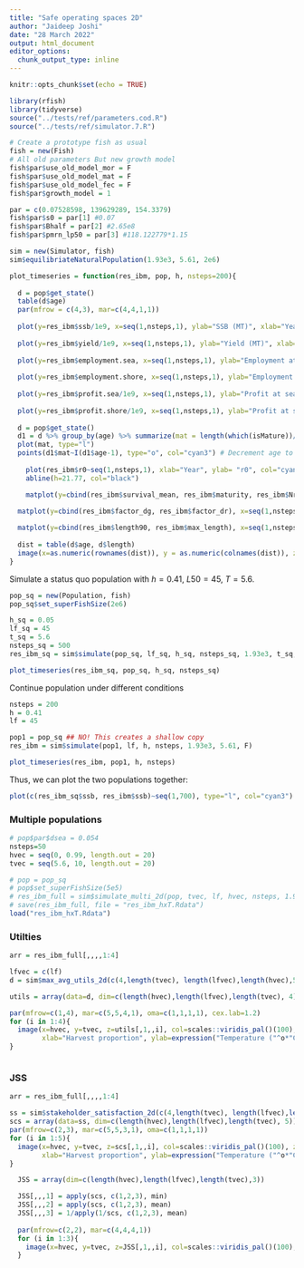 ```yaml
---
title: "Safe operating spaces 2D"
author: "Jaideep Joshi"
date: "28 March 2022"
output: html_document
editor_options:
  chunk_output_type: inline
---
```


```r
knitr::opts_chunk$set(echo = TRUE)
```

```r
library(rfish)
library(tidyverse)
source("../tests/ref/parameters.cod.R")
source("../tests/ref/simulator.7.R")
```


```r
# Create a prototype fish as usual
fish = new(Fish)
# All old parameters But new growth model
fish$par$use_old_model_mor = F
fish$par$use_old_model_mat = F
fish$par$use_old_model_fec = F
fish$par$growth_model = 1

par = c(0.07528598, 139629289, 154.3379)
fish$par$s0 = par[1] #0.07
fish$par$Bhalf = par[2] #2.65e8
fish$par$pmrn_lp50 = par[3] #118.122779*1.15

sim = new(Simulator, fish)
sim$equilibriateNaturalPopulation(1.93e3, 5.61, 2e6)
```

```r
plot_timeseries = function(res_ibm, pop, h, nsteps=200){
  
  d = pop$get_state()
  table(d$age)
  par(mfrow = c(4,3), mar=c(4,4,1,1))
  
  plot(y=res_ibm$ssb/1e9, x=seq(1,nsteps,1), ylab="SSB (MT)", xlab="Year", col="cyan3", type="l")
  
  plot(y=res_ibm$yield/1e9, x=seq(1,nsteps,1), ylab="Yield (MT)", xlab="Year", col="cyan3", type="l")
  
  plot(y=res_ibm$employment.sea, x=seq(1,nsteps,1), ylab="Employment at sea (person-years)", xlab="Year", col="cyan3", type="l")
  
  plot(y=res_ibm$employment.shore, x=seq(1,nsteps,1), ylab="Employment on shore (person-years)", xlab="Year", col="cyan3", type="l")
  
  plot(y=res_ibm$profit.sea/1e9, x=seq(1,nsteps,1), ylab="Profit at sea (Billions NOK)", xlab="Year", col="cyan3", type="l")
  
  plot(y=res_ibm$profit.shore/1e9, x=seq(1,nsteps,1), ylab="Profit at shore (Billions NOK)", xlab="Year", col="cyan3", type="l")
  
  d = pop$get_state()
  d1 = d %>% group_by(age) %>% summarize(mat = length(which(isMature))/length(isMature))
  plot(mat, type="l")
  points(d1$mat~I(d1$age-1), type="o", col="cyan3") # Decrement age to get the right maturation prob (see note above)
  
    plot(res_ibm$r0~seq(1,nsteps,1), xlab="Year", ylab= "r0", col="cyan3", type="p", ylim=c(0,30))
    abline(h=21.77, col="black")

    matplot(y=cbind(res_ibm$survival_mean, res_ibm$maturity, res_ibm$Nrel), x=seq(1,nsteps,1), xlab="Year", ylab= "p_survival / maturity / Nrel", col=c("cyan3", "magenta3", "yellow3"), type="l", lty=1, ylim=c(0,1.2))
    
  matplot(y=cbind(res_ibm$factor_dg, res_ibm$factor_dr), x=seq(1,nsteps,1), xlab="Year", ylab= "dl_ratio, r_ratio", col=c("cyan3", "magenta3"), type="l", lty=1)

  matplot(y=cbind(res_ibm$length90, res_ibm$max_length), x=seq(1,nsteps,1), xlab="Year", ylab= "Length (90 %ile)", col=c("cyan3", "cyan4"), type="l", lty=1)
  
  dist = table(d$age, d$length)
  image(x=as.numeric(rownames(dist)), y = as.numeric(colnames(dist)), z=log(1+3*log(dist)), col=scales::viridis_pal()(100), xlab="Age", ylab="Length")
}
```


Simulate a status quo population with 
$h = 0.41$, $L50 = 45$, $T = 5.6$.

```r
pop_sq = new(Population, fish)
pop_sq$set_superFishSize(2e6)

h_sq = 0.05
lf_sq = 45
t_sq = 5.6
nsteps_sq = 500
res_ibm_sq = sim$simulate(pop_sq, lf_sq, h_sq, nsteps_sq, 1.93e3, t_sq, T)

plot_timeseries(res_ibm_sq, pop_sq, h_sq, nsteps_sq)
```

Continue population under different conditions

```r
nsteps = 200
h = 0.41
lf = 45

pop1 = pop_sq ## NO! This creates a shallow copy
res_ibm = sim$simulate(pop1, lf, h, nsteps, 1.93e3, 5.61, F)

plot_timeseries(res_ibm, pop1, h, nsteps)
```

Thus, we can plot the two populations together:

```r
plot(c(res_ibm_sq$ssb, res_ibm$ssb)~seq(1,700), type="l", col="cyan3")
```

### Multiple populations


<!-- ```{r} -->
<!-- plot_hxTscan = function(res_ibm_full, nsteps=200){ -->
<!--   lf = 45 -->
<!--   arr = res_ibm_full  -->
<!--   names = c("ssb", "yield", "emp", "profit", "emp.sea", "emp.shr",  -->
<!-- 	                           "profit.sea", "profit.shr", "tsb",  -->
<!-- 	                           "r0", "nrecruits", "nsuperfish", -->
<!-- 	                           "factor_dg", "factor_dr", "max_length", -->
<!--                              "length90", "p_survival", "maturity", "Nrel") -->
<!--   dat_ibm = data.frame(matrix(ncol=length(names), nrow=0)) -->
<!--   colnames(dat_ibm) = names -->
<!--   for (it in 1:length(tvec)){ -->
<!--     v_ibm = colMeans(arr[, 1, 1, it,]) -->
<!--     dat_ibm[nrow(dat_ibm)+1,] = v_ibm/c(1e9, 1e9, 1,1, 1, 1, 1e9, 1e9, 1e9, 1, 1, 1, 1, 1,1,1,1,1,1) -->
<!--   } -->
<!--   # dat$employment = dat$emp.sea+dat$emp.shr -->
<!--   # dat$profit = dat$profit.sea+dat$profit.shr -->

<!--   xlab1 = "SST" -->
<!--   xvec = tvec -->
<!--   par(mfrow = c(4,3), mar=c(5,5,1,1), cex.lab=1.5, cex.axis=1.5) -->
<!--   matplot(ylab="ssb (MT)",y=cbind(dat_ibm$ssb), x=xvec, type="l", col=c("cyan2", "black"), lwd=2:1, lty=1, xlab=xlab1) -->
<!--   matplot(ylab="tsb (MT)",y=cbind(dat_ibm$tsb), x=xvec, type="l", col=c("cyan2", "black"), lwd=2:1, lty=1, xlab=xlab1) -->
<!--   matplot(ylab="yield (MT)",y=cbind(dat_ibm$yield), x=xvec, type="l", col=c("cyan2", "black"), lwd=2:1, lty=1, xlab=xlab1) -->
<!--   matplot(ylab="employment sea (PY)",y=cbind(dat_ibm$emp.sea), x=xvec, type="l", col=c("cyan2", "black"), lwd=2:1, lty=1, xlab=xlab1) -->
<!--   matplot(ylab="employment shore (PY)",y=cbind(dat_ibm$emp.shr), x=xvec, type="l", col=c("cyan2", "black"), lwd=2:1, lty=1, xlab=xlab1) -->
<!--   matplot(ylab="profit sea (Bn NOK)",y=cbind(dat_ibm$profit.sea), x=xvec, type="l", col=c("cyan2", "black"), lwd=2:1, lty=1, xlab=xlab1) -->
<!--   matplot(ylab="profit shore (Bn NOK)",y=cbind(dat_ibm$profit.shr), x=xvec, type="l", col=c("cyan2", "black"), lwd=2:1, lty=1, xlab=xlab1) -->
<!--   matplot(ylab="Length %iles",y=cbind(dat_ibm$max_length, dat_ibm$length90), x=xvec, type="l", col=c("cyan2", "cyan4"), lwd=1, lty=1, xlab=xlab1) -->
<!--   matplot(ylab="dl ratio, r ratio",y=cbind(dat_ibm$factor_dg, dat_ibm$factor_dr), x=xvec, type="l", col=c("cyan3", "magenta3"), lwd=1, lty=1, xlab=xlab1) -->
<!--   matplot(ylab="Superfish",y=cbind(dat_ibm$nsuperfish), x=xvec, type="l", col=c("cyan2", "cyan4"), lwd=1, lty=1, xlab=xlab1) -->
<!--   matplot(ylab="Survival prob / Maturity",y=cbind(dat_ibm$p_survival, dat_ibm$maturity), x=xvec, type="l", col=c("cyan3", "magenta3"), lwd=1, lty=1, xlab=xlab1) -->
<!--   matplot(ylab="Survival prob / Maturity / Nrel",y=cbind(dat_ibm$p_survival, dat_ibm$maturity, dat_ibm$Nrel), x=xvec, type="l", col=c("cyan3", "magenta3", "yellow3"), lwd=1, lty=1, xlab=xlab1) -->
<!--   } -->

<!-- ``` -->

```r
# pop$par$dsea = 0.054
nsteps=50
hvec = seq(0, 0.99, length.out = 20)
tvec = seq(5.6, 10, length.out = 20)

# pop = pop_sq
# pop$set_superFishSize(5e5)
# res_ibm_full = sim$simulate_multi_2d(pop, tvec, lf, hvec, nsteps, 1.93e3, F)
# save(res_ibm_full, file = "res_ibm_hxT.Rdata")
load("res_ibm_hxT.Rdata")
```

<!-- ```{r} -->
<!-- # pop$par$dsea = 0.054 -->
<!-- nsteps=50 -->
<!-- hvec = seq(0., 0.7, length.out=20) -->
<!-- pop1 = pop_sq -->
<!-- pop1$set_superFishSize(5e5) -->
<!-- res_ibm_full = sim$simulate_multi_2d(pop1, c(5.6), lf, hvec, nsteps, 1.93e3, F) -->

<!-- plot_hscan(res_ibm_full, nsteps) -->
<!-- ``` -->

### Utilties

```r
arr = res_ibm_full[,,,,1:4]

lfvec = c(lf)
d = sim$max_avg_utils_2d(c(4,length(tvec), length(lfvec),length(hvec),50), arr)

utils = array(data=d, dim=c(length(hvec),length(lfvec),length(tvec), 4))

par(mfrow=c(1,4), mar=c(5,5,4,1), oma=c(1,1,1,1), cex.lab=1.2)
for (i in 1:4){
  image(x=hvec, y=tvec, z=utils[,1,,i], col=scales::viridis_pal()(100), zlim=c(0,1), main=c("Spawning stock biomass","Yield","Employment","Profit")[i], 
        xlab="Harvest proportion", ylab=expression("Temperature ("^o*"C)"))
}



```

### JSS

```r
arr = res_ibm_full[,,,,1:4]

ss = sim$stakeholder_satisfaction_2d(c(4,length(tvec), length(lfvec),length(hvec),50), arr)
scs = array(data=ss, dim=c(length(hvec),length(lfvec),length(tvec), 5))
par(mfrow=c(2,3), mar=c(5,5,3,1), oma=c(1,1,1,1))
for (i in 1:5){
  image(x=hvec, y=tvec, z=scs[,1,,i], col=scales::viridis_pal()(100), zlim=c(0,1), main=c("Industrial fishers", "Artisanal fishers", "Employment-prioritizing policymakers", "Profit-prioritizing policymakers", "Conservationists")[i], 
        xlab="Harvest proportion", ylab=expression("Temperature ("^o*"C)"))
}

```


```r

  JSS = array(dim=c(length(hvec),length(lfvec),length(tvec),3))

  JSS[,,,1] = apply(scs, c(1,2,3), min)
  JSS[,,,2] = apply(scs, c(1,2,3), mean)
  JSS[,,,3] = 1/apply(1/scs, c(1,2,3), mean)
  
  par(mfrow=c(2,2), mar=c(4,4,4,1))
  for (i in 1:3){
    image(x=hvec, y=tvec, z=JSS[,1,,i], col=scales::viridis_pal()(100), zlim=c(0,1), main=c("JSS mean","JSS hmean","JSS min")[i])
  }

  
```
